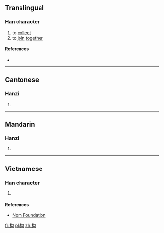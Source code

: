 ==Translingual==

===Han character===
{{Han char|rn=64|rad=手|as=04|sn=7|four=|canj=手心戈 (QPI), X手心戈 (XQPI)|ids=⿰[[扌]][[勾]]}}

# to [[collect]]
# to [[join]] [[together]]

====References====
* {{Han ref|kx=0420.120|dkj=11865|dj=0767.130|hdz=31843.010|uh=6285|ud=25221}}

----

==Cantonese==

===Hanzi===
{{yue-hanzi|jyut=[[keoi1]]|y=keui1}}

# {{defn|lang=yue|sort=手04}}

----

==Mandarin==

===Hanzi===
{{cmn-hanzi|pin=[[jū]] ([[ju1]])|wg=chü<sup>1</sup>}}

# {{defn|lang=cmn|sort=手04}}

----

==Vietnamese==

===Han character===
{{vi-readings|rs=手04| hanviet = câu}}

# {{defn|lang=vi|sort=手04}}

====References====
*[http://nomfoundation.org/common/nom_details.php?codepoint=6285 Nom Foundation]

[[fr:抅]]
[[pl:抅]]
[[zh:抅]]